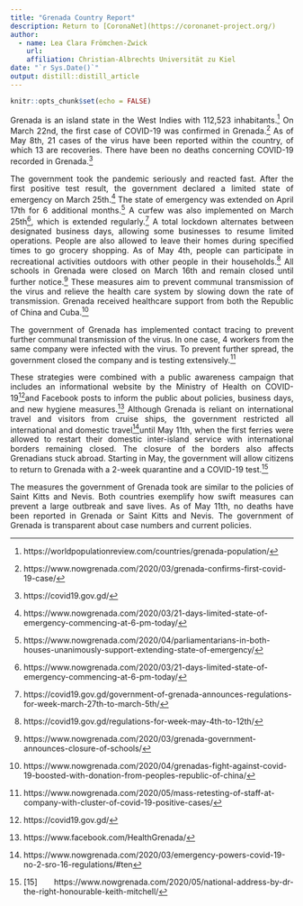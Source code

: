 ---
title: "Grenada Country Report"
description: Return to [CoronaNet](https://coronanet-project.org/)
author:
  - name: Lea Clara Frömchen-Zwick 
    url: 
    affiliation: Christian-Albrechts Universität zu Kiel
date: "`r Sys.Date()`"
output: distill::distill_article
---

```{r setup, include=FALSE}
knitr::opts_chunk$set(echo = FALSE)
```
<style>
body {
text-align: justify}
</style>

Grenada is an island state in the West Indies with 112,523 inhabitants.^[https://worldpopulationreview.com/countries/grenada-population/] On March 22nd, the first case of COVID-19 was confirmed in Grenada.^[https://www.nowgrenada.com/2020/03/grenada-confirms-first-covid-19-case/] As of May 8th, 21 cases of the virus have been reported within the country, of which 13 are recoveries. There have been no deaths concerning COVID-19 recorded in Grenada.^[https://covid19.gov.gd/]

The government took the pandemic seriously and reacted fast. After the first positive test result, the government declared a limited state of emergency on March 25th.^[https://www.nowgrenada.com/2020/03/21-days-limited-state-of-emergency-commencing-at-6-pm-today/] The state of emergency was extended on April 17th for 6 additional months.^[https://www.nowgrenada.com/2020/04/parliamentarians-in-both-houses-unanimously-support-extending-state-of-emergency/] A curfew was also implemented on March 25th^[https://www.nowgrenada.com/2020/03/21-days-limited-state-of-emergency-commencing-at-6-pm-today/], which is extended regularly.^[https://covid19.gov.gd/government-of-grenada-announces-regulations-for-week-march-27th-to-march-5th/] A total lockdown alternates between designated business days, allowing some businesses to resume limited operations. People are also allowed to leave their homes during specified times to go grocery shopping. As of May 4th, people can participate in recreational activities outdoors with other people in their households.^[https://covid19.gov.gd/regulations-for-week-may-4th-to-12th/] All schools in Grenada were closed on March 16th and remain closed until further notice.^[https://www.nowgrenada.com/2020/03/grenada-government-announces-closure-of-schools/] These measures aim to prevent communal transmission of the virus and relieve the health care system by slowing down the rate of transmission. Grenada received healthcare support from both the Republic of China and Cuba.^[https://www.nowgrenada.com/2020/04/grenadas-fight-against-covid-19-boosted-with-donation-from-peoples-republic-of-china/]

The government of Grenada has implemented contact tracing to prevent further communal transmission of the virus. In one case, 4 workers from the same company were infected with the virus. To prevent further spread, the government closed the company and is testing extensively.^[https://www.nowgrenada.com/2020/05/mass-retesting-of-staff-at-company-with-cluster-of-covid-19-positive-cases/] 

These strategies were combined with a public awareness campaign that includes an informational website by the Ministry of Health on COVID-19^[https://covid19.gov.gd/]and Facebook posts to inform the public about policies, business days, and new hygiene measures.^[ https://www.facebook.com/HealthGrenada/] Although Grenada is reliant on international travel and visitors from cruise ships, the government restricted all international and domestic travel^[https://www.nowgrenada.com/2020/03/emergency-powers-covid-19-no-2-sro-16-regulations/#ten]until May 11th, when the first ferries were allowed to restart their domestic inter-island service with international borders remaining closed. The closure of the borders also affects Grenadians stuck abroad. Starting in May, the government will allow citizens to return to Grenada with a 2-week quarantine and a COVID-19 test.^[[15] https://www.nowgrenada.com/2020/05/national-address-by-dr-the-right-honourable-keith-mitchell/] 

The measures the government of Grenada took are similar to the policies of Saint Kitts and Nevis. Both countries exemplify how swift measures can prevent a large outbreak and save lives. As of May 11th, no deaths have been reported in Grenada or Saint Kitts and Nevis. The government of Grenada is transparent about case numbers and current policies. 
